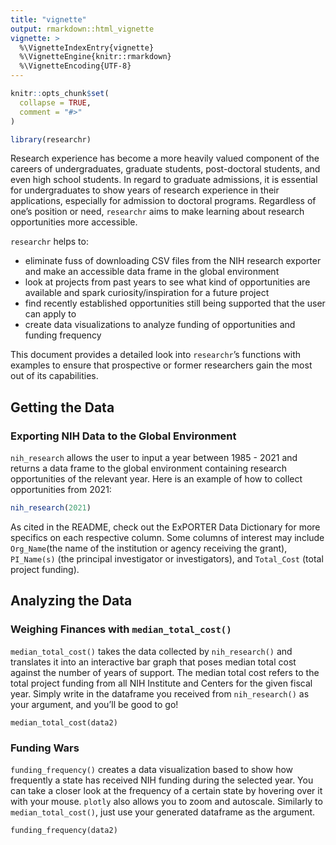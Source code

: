 ```yaml
---
title: "vignette"
output: rmarkdown::html_vignette
vignette: >
  %\VignetteIndexEntry{vignette}
  %\VignetteEngine{knitr::rmarkdown}
  %\VignetteEncoding{UTF-8}
---
```


```r
knitr::opts_chunk$set(
  collapse = TRUE,
  comment = "#>"
)
```

```r
library(researchr)
```

Research experience has become a more heavily valued component of the careers of undergraduates, graduate students, post-doctoral students, and even high school students. In regard to graduate admissions, it is essential for undergraduates to show years of research experience in their applications, especially for admission to doctoral programs. Regardless of one's position or need, `researchr` aims to make learning about research opportunities more accessible.

`researchr` helps to:

- eliminate fuss of downloading CSV files from the NIH research exporter and make an accessible data frame in the global environment 
- look at projects from past years to see what kind of opportunities are available and spark curiosity/inspiration for a future project
- find recently established opportunities still being supported that the user can apply to
- create data visualizations to analyze funding of opportunities and funding frequency

This document provides a detailed look into `researchr`'s functions with examples to ensure that prospective or former researchers gain the most out of its capabilities.

## Getting the Data
### Exporting NIH Data to the Global Environment

`nih_research` allows the user to input a year between 1985 - 2021 and returns a data frame to the global environment containing research opportunities of the relevant year. Here is an example of how to collect opportunities from 2021:

```r
nih_research(2021)
```

As cited in the README, check out the ExPORTER Data Dictionary for more specifics on each respective column. Some columns of interest may include `Org_Name`(the name of the institution or agency receiving the grant), `PI_Name(s)` (the principal investigator or investigators), and `Total_Cost` (total project funding). 

## Analyzing the Data
### Weighing Finances with `median_total_cost()`

`median_total_cost()` takes the data collected by `nih_research()` and translates it into an interactive bar graph that poses median total cost against the number of years of support. The median total cost refers to the total project funding from all NIH Institute and Centers for the given fiscal year. Simply write in the dataframe you received from `nih_research()` as your argument, and you'll be good to go!

```
median_total_cost(data2)
```

### Funding Wars

`funding_frequency()` creates a data visualization based to show how frequently a state has received NIH funding during the selected year. You can take a closer look at the frequency of a certain state by hovering over it with your mouse. `plotly` also allows you to zoom and autoscale. Similarly to `median_total_cost()`, just use your generated dataframe as the argument.

```
funding_frequency(data2)
```


